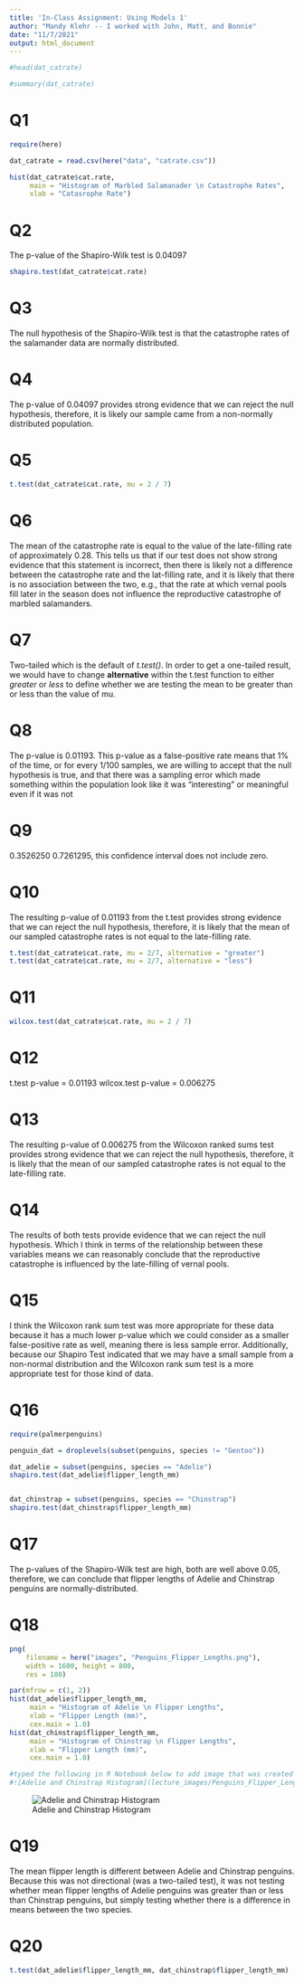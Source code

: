 ```yaml
---
title: 'In-Class Assignment: Using Models 1'
author: "Mandy Klehr -- I worked with John, Matt, and Bonnie"
date: "11/7/2021"
output: html_document
---
```


```r
#head(dat_catrate)

#summary(dat_catrate)
```



# Q1

```r
require(here)

dat_catrate = read.csv(here("data", "catrate.csv"))

hist(dat_catrate$cat.rate, 
     main = "Histogram of Marbled Salamanader \n Catastrophe Rates",
     xlab = "Catasrophe Rate")
```

# Q2

The p-value of the Shapiro-Wilk test is 0.04097

```r
shapiro.test(dat_catrate$cat.rate)

```
# Q3

The null hypothesis of the Shapiro-Wilk test is that the catastrophe rates of the salamander data are normally distributed. 

# Q4

The p-value of 0.04097 provides strong evidence that we can reject the null hypothesis, therefore, it is likely our sample came from a non-normally distributed population.


# Q5

```r
t.test(dat_catrate$cat.rate, mu = 2 / 7)
```
# Q6

The mean of the catastrophe rate is equal to the value of the late-filling rate of approximately 0.28. This tells us that if our test does not show strong evidence that this statement is incorrect, then there is likely not a difference between the catastrophe rate and the lat-filling rate, and it is likely that there is no association between the two, e.g., that the rate at which vernal pools fill later in the season does not influence the reproductive catastrophe of marbled salamanders.   


# Q7

Two-tailed which is the default of *t.test()*. In order to get a one-tailed result, we would have to change **alternative** within the t.test function to either *greater* or *less* to define whether we are testing the mean to be greater than or less than the value of mu. 


# Q8

The p-value is 0.01193. This p-value as a false-positive rate means that 1% of the time, or for every 1/100 samples, we are willing to accept that the null hypothesis is true, and that there was a sampling error which made something within the population look like it was "interesting" or meaningful even if it was not



# Q9 

0.3526250 0.7261295, this confidence interval does not include zero.


# Q10

The resulting p-value of 0.01193 from the t.test provides strong evidence that we can reject the null hypothesis, therefore, it is likely that the mean of our sampled catastrophe rates is not equal to the late-filling rate.  

```r
t.test(dat_catrate$cat.rate, mu = 2/7, alternative = "greater")
t.test(dat_catrate$cat.rate, mu = 2/7, alternative = "less")
```

# Q11

```r
wilcox.test(dat_catrate$cat.rate, mu = 2 / 7)
```

# Q12

t.test p-value = 0.01193
wilcox.test p-value = 0.006275


# Q13

The resulting p-value of 0.006275 from the Wilcoxon ranked sums test provides strong evidence that we can reject the null hypothesis, therefore, it is likely that the mean of our sampled catastrophe rates is not equal to the late-filling rate. 


# Q14

The results of both tests provide evidence that we can reject the null hypothesis. Which I think in terms of the relationship between these variables means we can reasonably conclude that the reproductive catastrophe is influenced by the late-filling of vernal pools.


# Q15

I think the Wilcoxon rank sum test was more appropriate for these data because it has a much lower p-value which we could consider as a smaller false-positive rate as well, meaning there is less sample error. Additionally, because our Shapiro Test indicated that we may have a small sample from a non-normal distribution and the Wilcoxon rank sum test is a more appropriate test for those kind of data.


# Q16

```r
require(palmerpenguins)

penguin_dat = droplevels(subset(penguins, species != "Gentoo"))

dat_adelie = subset(penguins, species == "Adelie")
shapiro.test(dat_adelie$flipper_length_mm)


dat_chinstrap = subset(penguins, species == "Chinstrap")
shapiro.test(dat_chinstrap$flipper_length_mm)

```

# Q17

The p-values of the Shapiro-Wilk test are high, both are well above 0.05, therefore, we can conclude that flipper lengths of Adelie and Chinstrap penguins are normally-distributed.


# Q18

```r
png(
    filename = here("images", "Penguins_Flipper_Lengths.png"),
    width = 1600, height = 800,
    res = 180)

par(mfrow = c(1, 2))
hist(dat_adelie$flipper_length_mm, 
     main = "Histogram of Adelie \n Flipper Lengths",
     xlab = "Flipper Length (mm)", 
     cex.main = 1.0)
hist(dat_chinstrap$flipper_length_mm, 
     main = "Histogram of Chinstrap \n Flipper Lengths",
     xlab = "Flipper Length (mm)", 
     cex.main = 1.0)

#typed the following in R Notebook below to add image that was created above to this report:
#![Adelie and Chinstrap Histogram](lecture_images/Penguins_Flipper_Lengths.png)
```

![Adelie and Chinstrap Histogram](lecture_images/Penguins_Flipper_Lengths.png)

# Q19

The mean flipper length is different between Adelie and Chinstrap penguins. Because this was not directional (was a two-tailed test), it was not testing whether mean flipper lengths of Adelie penguins was greater than or less than Chinstrap penguins, but simply testing whether there is a difference in means between the two species.   


# Q20


```r
t.test(dat_adelie$flipper_length_mm, dat_chinstrap$flipper_length_mm)

```

